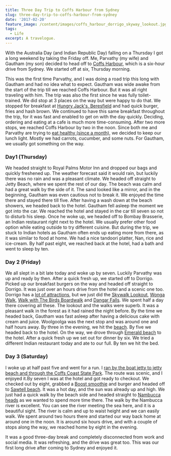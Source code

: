 ```yaml
---
title: Three Day Trip to Coffs Harbour from Sydney
slug: three-day-trip-to-coffs-harbour-from-sydney
date: '2017-02-20'
feature_image: /content/images/coffs_harbour_dorrigo_skyway_lookout.jpg
tags:
  - Life
excerpt: A travelogue.
---
```

With the Australia Day (and Indian Republic Day) falling on a Thursday I got a long weekend by taking the Friday off. Me, Parvathy (my wife) and Gautham (my son) decided to head off to [Coffs Harbour](https://goo.gl/maps/Tb4awz6cx6H2), which is a six-hour drive from Sydney. We started off at six, Thursday morning.

This was the first time Parvathy, and I was doing a road trip this long with Gautham and had no idea what to expect. Gautham was wide awake from the start of the trip till we reached Coffs Harbour. But it was all right traveling with him. The trip was also the first since he was fully toilet-trained. We did stop at 3 places on the way but were happy to do that. We stopped for breakfast at [Hungry Jack's, Beresfield](https://goo.gl/maps/H72Loz9zofk) and had quick burger, fries and hash brown. We continued to have this same breakfast throughout the trip, for it was fast and enabled to get on with the day quickly. Deciding, ordering and eating at a cafe is much more time-consuming. After two more stops, we reached Coffs Harbour by two in the noon. Since both me and Parvathy are trying to [eat healthy (since a month)](/blog/how-i-lost-13-kilos-in-one-and-half-months/), we decided to keep our lunch light. Mostly we had carrots, cucumber, and some nuts. For Gautham, we usually got something on the way.

### Day1 (Thursday)

We headed straight to Royal Palms Motor Inn and dropped our bags and quickly freshened up. The weather forecast said it would rain, but luckily there was no rain and was a pleasant climate. We headed off straight to Jetty Beach, where we spent the rest of our day. The beach was calm and had a great walk by the side of it. The sand looked like a mirror, and in the beginning, Gautham was even cautious not to break it. We enjoyed the time there and stayed there till five. After having a wash down at the beach showers, we headed back to the hotel. Gautham fell asleep the moment we got into the car. We reached the hotel and stayed in the car till seven so not to disturb his sleep. Once he woke up, we headed off to Bombay Brasserie, an Indian restaurant right next to the hotel. We usually prefer other food option while eating outside to try different cuisine. But during the trip, we stuck to Indian hotels as Gautham often ends up eating more from there, as it was similar to food at home. We had a nice tandoori platter, Nan, rice and ice-cream. By half past eight, we reached back at the hotel, had a bath and went to sleep by ten.

<ImageCard src="/content/images/coffs_harbour_jetty_beach_toys.jpg" alt="Jetty Beach, Coffs Harbour" />

### Day 2 (Friday)

We all slept in a bit late today and woke up by seven. Luckily Parvathy was up and ready by then. After a quick fresh up, we started off to Dorrigo. Picked up our breakfast burgers on the way and headed off straight to Dorrigo. It was just over an hours drive from the hotel and a scenic one too. Dorrigo has a [lot of attractions](http://www.visitnsw.com/destinations/north-coast/coffs-harbour-area/dorrigo/attractions?&), but we just did the [Skywalk Lookout](http://www.visitnsw.com/destinations/north-coast/coffs-harbour-area/dorrigo/attractions/skywalk-lookout), [Wonga Walk](http://www.visitnsw.com/destinations/north-coast/coffs-harbour-area/dorrigo/attractions/wonga-walk), [Walk with The Birds Boardwalk](http://www.visitnsw.com/destinations/north-coast/coffs-harbour-area/dorrigo/attractions/walk-the-birds-boardwalk) and [Dangar Falls](http://www.visitnsw.com/destinations/north-coast/coffs-harbour-area/dorrigo/attractions/dangar-falls). We spent half a day there covering all these. The lookout and the walks were superb. It was a pleasant walk in the forest as it had rained the night before. By the time we headed back, Gautham was fast asleep after having a delicious cake with cream and juice. Woolgoolga was the next stop and was around one and half hours away. By three in the evening, we hit the [beach](https://goo.gl/maps/1fBYqWHDnyC2). By five we headed back to the hotel. On the way, we drove through [Emerald beach](https://goo.gl/maps/Pm7jh9nJRCM2) to the hotel. After a quick fresh up we set out for dinner by six. We tried a different Indian restaurant today and ate to our full. By ten we hit the bed.

<ImageCard src="/content/images/coffs_harbour_dorrigo_skyway_lookout.jpg" alt="Dorrigo Lookout, Coffs Harbour" /><ImageCard src="/content/images/coffs_harbout_dorrigo_lookout.jpg" alt="Dorrigo Lookout, Coffs Harbour" />

### Day 3 (Saturday)

I woke up at half past five and went for a run. I [ran by the boat jetty to jetty beach and through the Coffs Coast State Park](https://www.runtastic.com/en/users/4b76cfab-734e-1658-b5e4-600759a3b066/sport-sessions/588ba8d079a46318f38e5d10). The route was scenic, and I enjoyed it.By seven I was at the hotel and got ready to checkout. We checked out by eight, grabbed a [Boost smoothie](http://www.boostjuice.com.au/products) and burger and headed off to [Sawtell beach](https://goo.gl/maps/P9e9sx5eib62). It was a hot day, and the sun was already up and high. We just had a quick walk by the beach side and headed straight to [Nambucca heads](http://www.visitnsw.com/destinations/north-coast/coffs-harbour-area/nambucca-heads) as we wanted to spend more time there. The walk by the Nambucca river is excellent. You can see the river meeting the sea here, and it is a beautiful sight. The river is calm and up to waist height and we can easily walk. We spent around two hours there and started our way back home at around one in the noon. It is around six hours drive, and with a couple of stops along the way, we reached home by eight in the evening.

<ImageCard src="/content/images/coffs_harbour_nambucca_heads.jpg" alt="Nambucca Heads, Coffs Harbour" />

It was a good three-day break and completely disconnected from work and social media. It was refreshing, and the drive was great too. This was our first long drive after coming to Sydney and enjoyed it.

